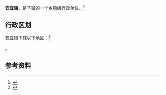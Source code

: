 {{中国乡级行政区|32/10/23/100/000}}

'''安宜镇'''，是{{PRC admin/fullname|32/10/23/100/000|3}}下辖的一个[[乡镇|乡镇]]级行政单位。<ref>{{PRC admin/ref sgc|{{PRC admin/parent|32/10/23/100/000}}}}</ref>

== 行政区划 ==

安宜镇下辖以下地区：<ref>{{PRC admin/ref sgc|32/10/23/100/000}}</ref>

{{PRC admin/children|32/10/23/100/000}}。

== 参考资料 ==

{{reflist}}

{{行政区划小作品}}
{{PRC admin/navcat|32/10/23/100/000}}